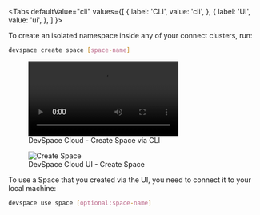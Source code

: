 
<Tabs
  defaultValue="cli"
  values={[
    { label: 'CLI', value: 'cli', },
    { label: 'UI', value: 'ui', },
  ]
}>
<TabItem value="cli">

To create an isolated namespace inside any of your connect clusters, run:
```bash
devspace create space [space-name]
```

<figure class="frame">
  <video controls loop autoplay="true">
    <source src="/cloud/img/devspace-create-space.mp4" type="video/mp4" />
  </video>
  <figcaption>DevSpace Cloud - Create Space via CLI</figcaption>
</figure>

</TabItem>
<TabItem value="ui">

<figure class="frame">
  <img src="/cloud/img/ui-create-space.gif" alt="Create Space" />
  <figcaption>DevSpace Cloud UI - Create Space</figcaption>
</figure>

To use a Space that you created via the UI, you need to connect it to your local machine:
```bash
devspace use space [optional:space-name]
```

</TabItem>
</Tabs>